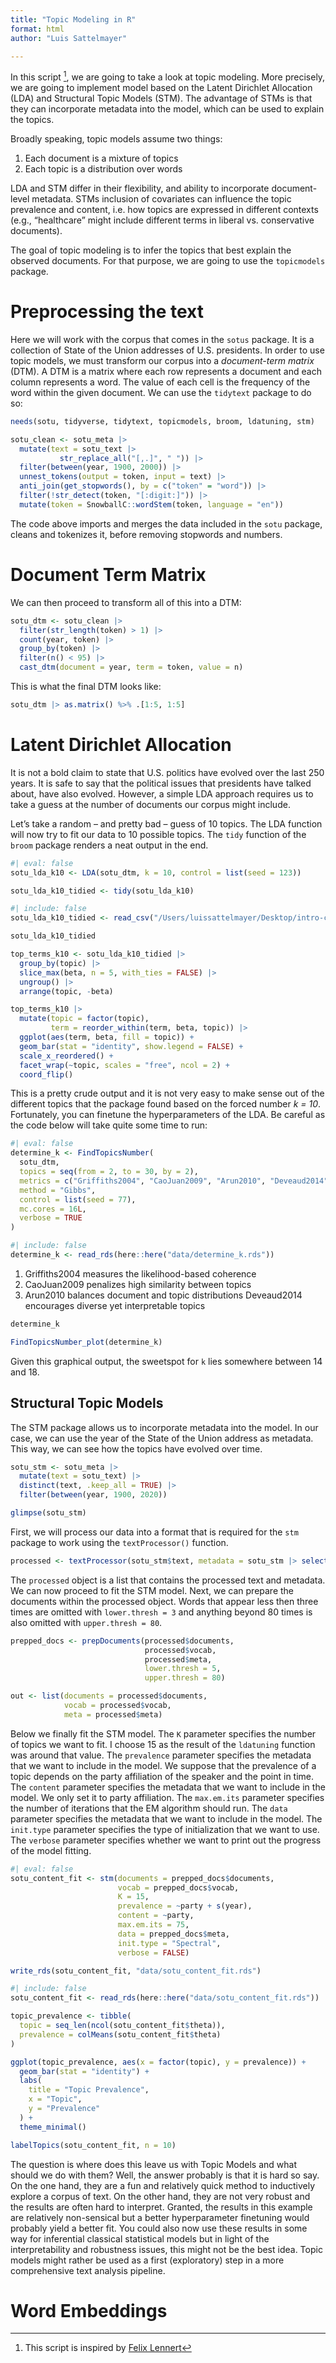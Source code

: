 ```yaml
---
title: "Topic Modeling in R"
format: html
author: "Luis Sattelmayer"

---
```


In this script [^1], we are going to take a look at topic modeling. More precisely, we are going to implement model based on the Latent Dirichlet Allocation (LDA) and Structural Topic Models (STM). The advantage of STMs is that they can incorporate metadata into the model, which can be used to explain the topics. 

[^1]: This script is inspired by [Felix Lennert](https://felix-lennert.netlify.app/)

Broadly speaking, topic models assume two things: 

1. Each document is a mixture of topics
2. Each topic is a distribution over words

LDA and STM differ in their flexibility, and ability to incorporate document-level metadata. STMs inclusion of covariates can influence the topic prevalence and content, i.e. how topics are expressed in different contexts (e.g., "healthcare" might include different terms in liberal vs. conservative documents). 

The goal of topic modeling is to infer the topics that best explain the observed documents. For that purpose, we are going to use the `topicmodels` package. 

# Preprocessing the text
Here we will work with the corpus that comes in the `sotus` package. It is a collection of State of the Union addresses of U.S. presidents. In order to use topic models, we must transform our corpus into a *document-term matrix* (DTM). A DTM is a matrix where each row represents a document and each column represents a word. The value of each cell is the frequency of the word within the given document. We can use the `tidytext` package to do so:

```r
needs(sotu, tidyverse, tidytext, topicmodels, broom, ldatuning, stm)

sotu_clean <- sotu_meta |> 
  mutate(text = sotu_text |> 
           str_replace_all("[,.]", " ")) |> 
  filter(between(year, 1900, 2000)) |> 
  unnest_tokens(output = token, input = text) |> 
  anti_join(get_stopwords(), by = c("token" = "word")) |> 
  filter(!str_detect(token, "[:digit:]")) |> 
  mutate(token = SnowballC::wordStem(token, language = "en"))
```

The code above imports and merges the data included in the `sotu` package, cleans and tokenizes it, before removing stopwords and numbers. 

# Document Term Matrix
We can then proceed to transform all of this into a DTM:

```r
sotu_dtm <- sotu_clean |> 
  filter(str_length(token) > 1) |> 
  count(year, token) |> 
  group_by(token) |> 
  filter(n() < 95) |> 
  cast_dtm(document = year, term = token, value = n)
```

This is what the final DTM looks like:

```r
sotu_dtm |> as.matrix() %>% .[1:5, 1:5]
```

# Latent Dirichlet Allocation
It is not a bold claim to state that U.S. politics have evolved over the last 250 years. It is safe to say that the political issues that presidents have talked about, have also evolved. However, a simple LDA approach requires us to take a guess at the number of documents our corpus might include. 

Let's take a random -- and pretty bad -- guess of 10 topics. The LDA function will now try to fit our data to 10 possible topics. The `tidy` function of the `broom` package renders a neat output in the end.

```r
#| eval: false
sotu_lda_k10 <- LDA(sotu_dtm, k = 10, control = list(seed = 123))

sotu_lda_k10_tidied <- tidy(sotu_lda_k10)
```


```r
#| include: false
sotu_lda_k10_tidied <- read_csv("/Users/luissattelmayer/Desktop/intro-css/data/sotu_lda_k10_tidied.csv")
```

```r
sotu_lda_k10_tidied
```

```r
top_terms_k10 <- sotu_lda_k10_tidied |>
  group_by(topic) |>
  slice_max(beta, n = 5, with_ties = FALSE) |>
  ungroup() |>
  arrange(topic, -beta)

top_terms_k10 |>
  mutate(topic = factor(topic),
         term = reorder_within(term, beta, topic)) |>
  ggplot(aes(term, beta, fill = topic)) +
  geom_bar(stat = "identity", show.legend = FALSE) +
  scale_x_reordered() +
  facet_wrap(~topic, scales = "free", ncol = 2) +
  coord_flip()
```


This is a pretty crude output and it is not very easy to make sense out of the different topics that the package found based on the forced number *k = 10*. Fortunately, you can finetune the hyperparameters of the LDA. Be careful as the code below will take quite some time to run:

```r
#| eval: false
determine_k <- FindTopicsNumber(
  sotu_dtm,
  topics = seq(from = 2, to = 30, by = 2),
  metrics = c("Griffiths2004", "CaoJuan2009", "Arun2010", "Deveaud2014"),
  method = "Gibbs",
  control = list(seed = 77),
  mc.cores = 16L,
  verbose = TRUE
)
```


```r
#| include: false
determine_k <- read_rds(here::here("data/determine_k.rds"))
```


1. Griffiths2004 measures the likelihood-based coherence
2. CaoJuan2009 penalizes high similarity between topics
3. Arun2010 balances document and topic distributions
Deveaud2014 encourages diverse yet interpretable topics

```r
determine_k 
```

```r
FindTopicsNumber_plot(determine_k)
```

Given this graphical output, the sweetspot for `k` lies somewhere between 14 and 18. 


## Structural Topic Models

The STM package allows us to incorporate metadata into the model. In our case, we can use the year of the State of the Union address as metadata. This way, we can see how the topics have evolved over time. 

```r
sotu_stm <- sotu_meta |> 
  mutate(text = sotu_text) |> 
  distinct(text, .keep_all = TRUE) |> 
  filter(between(year, 1900, 2020))

glimpse(sotu_stm)
```

First, we will process our data into a format that is required for the `stm` package to work using the `textProcessor()` function. 

```r
processed <- textProcessor(sotu_stm$text, metadata = sotu_stm |> select(-text))
```

The `processed` object is a list that contains the processed text and metadata. We can now proceed to fit the STM model. Next, we can prepare the documents within the processed object. Words that appear less then three times are omitted with `lower.thresh = 3` and anything beyond 80 times is also omitted with `upper.thresh = 80`.

```r
prepped_docs <- prepDocuments(processed$documents, 
                              processed$vocab,
                              processed$meta, 
                              lower.thresh = 5, 
                              upper.thresh = 80)
```


```r
out <- list(documents = processed$documents,
            vocab = processed$vocab,
            meta = processed$meta)
```

Below we finally fit the STM model. The `K` parameter specifies the number of topics we want to fit. I choose 15 as the result of the `ldatuning` function was around that value. The `prevalence` parameter specifies the metadata that we want to include in the model. We suppose that the prevalence of a topic depends on the party affiliation of the speaker and the point in time. The `content` parameter specifies the metadata that we want to include in the model. We only set it to party affiliation. The `max.em.its` parameter specifies the number of iterations that the EM algorithm should run. The `data` parameter specifies the metadata that we want to include in the model. The `init.type` parameter specifies the type of initialization that we want to use. The `verbose` parameter specifies whether we want to print out the progress of the model fitting.

```r
#| eval: false
sotu_content_fit <- stm(documents = prepped_docs$documents, 
                        vocab = prepped_docs$vocab, 
                        K = 15, 
                        prevalence = ~party + s(year),
                        content = ~party,
                        max.em.its = 75, 
                        data = prepped_docs$meta, 
                        init.type = "Spectral",
                        verbose = FALSE)

write_rds(sotu_content_fit, "data/sotu_content_fit.rds")
```

```r
#| include: false
sotu_content_fit <- read_rds(here::here("data/sotu_content_fit.rds"))
```


```r
topic_prevalence <- tibble(
  topic = seq_len(ncol(sotu_content_fit$theta)),
  prevalence = colMeans(sotu_content_fit$theta)
)

ggplot(topic_prevalence, aes(x = factor(topic), y = prevalence)) +
  geom_bar(stat = "identity") +
  labs(
    title = "Topic Prevalence",
    x = "Topic",
    y = "Prevalence"
  ) +
  theme_minimal()
```



```r
labelTopics(sotu_content_fit, n = 10)
```

The question is where does this leave us with Topic Models and what should we do with them? Well, the answer probably is that it is hard so say. On the one hand, they are a fun and relatively quick method to inductively explore a corpus of text. On the other hand, they are not very robust and the results are often hard to interpret. Granted, the results in this example are relatively non-sensical but a better hyperparameter finetuning would probably yield a better fit. You could also now use these results in some way for inferential classical statistical models but in light of the interpretability and robustness issues, this might not be the best idea. Topic models might rather be used as a first (exploratory) step in a more comprehensive text analysis pipeline. 



# Word Embeddings


